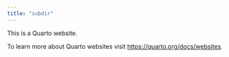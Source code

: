 ```yaml
---
title: "subdir"
---
```


This is a Quarto website.

To learn more about Quarto websites visit <https://quarto.org/docs/websites>.

